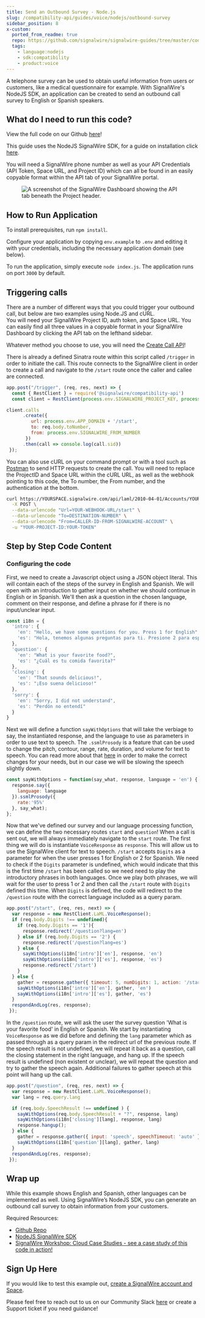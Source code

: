 ```yaml
---
title: Send an Outbound Survey - Node.js
slug: /compatibility-api/guides/voice/nodejs/outbound-survey
sidebar_position: 8
x-custom:
  ported_from_readme: true
  repo: https://github.com/signalwire/signalwire-guides/tree/master/code/outbound_survey
  tags:
    - language:nodejs
    - sdk:compatibility
    - product:voice
---
```



A telephone survey can be used to obtain useful information from users or customers, like a medical questionnaire for example. With SignalWire's NodeJS SDK, an application can be created to send an outbound call survey to English or Spanish speakers.

What do I need to run this code?
--------------------------------

View the full code on our Github [here](https://github.com/signalwire/signalwire-guides/tree/master/code/outbound_survey)!

This guide uses the NodeJS SignalWire SDK, for a guide on installation click [here](/compatibility-api/sdks).

You will need a SignalWire phone number as well as your API Credentials (API Token, Space URL, and Project ID) which can all be found in an easily copyable format within the API tab of your SignalWire portal.

<figure>
  <img className="img-800" src={require("./d806f4b-API_Accounts.webP").default} alt="A screenshot of the SignalWire Dashboard showing the API tab beneath the Project header." />
</figure>

How to Run Application
----------------------

To install prerequisites, run `npm install`.

Configure your application by copying `env.example` to `.env` and editing it with your credentials, including the necessary application domain (see below).

To run the application, simply execute `node index.js`. The application runs on port `3000` by default.

Triggering calls
----------------

There are a number of different ways that you could trigger your outbound call, but below are two examples using Node.JS and cURL.  
You will need your SignalWire Project ID, auth token, and Space URL. 
You can easily find all three values in a copyable format in your SignalWire Dashboard by clicking the API tab on the lefthand sidebar. 

Whatever method you choose to use, you will need the [Create Call API](/rest/compatibility-api/endpoints/create-a-call)!

There is already a defined Sinatra route within this script called `/trigger` in order to initiate the call. This route connects to the SignalWire client in order to create a call and navigate to the `/start` route once the caller and callee are connected. 

```js
app.post("/trigger", (req, res, next) => {
  const { RestClient } = require('@signalwire/compatibility-api')
  const client = RestClient(process.env.SIGNALWIRE_PROJECT_KEY, process.env.SIGNALWIRE_TOKEN, { signalwireSpaceUrl: process.env.SIGNALWIRE_SPACE })

client.calls
      .create({
         url: process.env.APP_DOMAIN + '/start',
         to: req.body.toNumber,
         from: process.env.SIGNALWIRE_FROM_NUMBER
       })
      .then(call => console.log(call.sid))
 });
```

You can also use cURL on your command prompt or with a tool such as [Postman](/platform/basics/guides/how-to-test-api-requests-on-postman) to send HTTP requests to create the call. You will need to replace the ProjectID and Space URL within the cURL URL, as well as the webhook pointing to this code, the To number, the From number, and the authentication at the bottom. 

```bash
curl https://YOURSPACE.signalwire.com/api/laml/2010-04-01/Accounts/YOUR-PROJECT-ID/Calls.json \
  -X POST \
  --data-urlencode "Url=YOUR-WEBHOOK-URL/start" \
  --data-urlencode "To=DESTINATION-NUMBER" \
  --data-urlencode "From=CALLER-ID-FROM-SIGNALWIRE-ACCOUNT" \
  -u "YOUR-PROJECT-ID:YOUR-TOKEN"
```

Step by Step Code Content
-------------------------

### Configuring the code

First, we need to create a Javascript object using a JSON object literal. This will contain each of the steps of the survey in English and Spanish. We will open with an introduction to gather input on whether we should continue in English or in Spanish. We'll then ask a question in the chosen language, comment on their response, and define a phrase for if there is no input/unclear input.

```js
const i18n = {
  'intro': {
    'en': "Hello, we have some questions for you. Press 1 for English",
    'es': "Hola, tenemos algunas preguntas para ti. Presione 2 para español"
  },
  'question': {
    'en': "What is your favorite food?",
    'es': "¿Cuál es tu comida favorita?"
  },
  'closing': {
    'en': "That sounds delicious!",
    'es': "¡Eso suena delicioso!"
  },
  'sorry': {
    'en': "Sorry, I did not understand",
    'es': "Perdón no entendí"
  }
}
```

Next we will define a function `sayWithOptions` that will take the verbiage to say, the instantiated response, and the language to use as parameters in order to use text to speech. The `.ssmlProsody` is a feature that can be used to change the pitch, contour, range, rate, duration, and volume for text to speech. You can read more about that [here](https://docs.microsoft.com/en-us/azure/cognitive-services/speech-service/speech-synthesis-markup?tabs=csharp#adjust-prosody) in order to make the correct changes for your needs, but in our case we will be slowing the speech slightly down. 

```js
const sayWithOptions = function(say_what, response, language = 'en') {
  response.say({
    language: language
  }).ssmlProsody({
    rate:'95%'
  }, say_what);
};
```

Now that we've defined our survey and our language processing function, we can define the two necessary routes `start` and `question`! When a call is sent out, we will always immediately navigate to the `start` route. The first thing we will do is instantiate `VoiceResponse` as `response`. This will allow us to use the SignalWire client for text to speech. `/start` accepts `Digits` as a parameter for when the user presses 1 for English or 2 for Spanish. We need to check if the `Digits` parameter is undefined, which would indicate that this is the first time `/start` has been called so we need need to play the introductory phrases in both languages. Once we play both phrases, we will wait for the user to press 1 or 2 and then call the `/start` route with `Digits` defined this time. When `Digits` is defined, the code will redirect to the `/question` route with the correct language included as a query param. 

```js
app.post("/start", (req, res, next) => {
  var response = new RestClient.LaML.VoiceResponse();
  if (req.body.Digits !== undefined){
    if (req.body.Digits == '1'){
      response.redirect('/question?lang=en')
    } else if (req.body.Digits == '2') {
      response.redirect('/question?lang=es')
    } else {
      sayWithOptions(i18n['intro']['en'], response, 'en')
      sayWithOptions(i18n['intro']['es'], response, 'es')
      response.redirect('/start')
    }
  } else {
    gather = response.gather({ timeout: 5, numDigits: 1, action: '/start' })
    sayWithOptions(i18n['intro']['en'], gather, 'en')
    sayWithOptions(i18n['intro']['es'], gather, 'es')
  }
  respondAndLog(res, response);
 });
```

In the `/question` route, we will ask the user the survey question 'What is your favorite food' in English or Spanish. We start by instantiating `VoiceResponse` as we did before and defining the `lang` parameter which as passed through as a query param in the redirect url of the previous route. If the speech result is not undefined, we will repeat it back as a question, call the closing statement in the right language, and hang up. If the speech result is undefined (non existent or unclear), we will repeat the question and try to gather the speech again. Additional failures to gather speech at this point will hang up the call. 

```js
app.post("/question", (req, res, next) => {
  var response = new RestClient.LaML.VoiceResponse();
  var lang = req.query.lang

  if (req.body.SpeechResult !== undefined ) {
    sayWithOptions(req.body.SpeechResult + "?", response, lang)
    sayWithOptions(i18n['closing'][lang], response, lang)
    response.hangup();
  } else {
    gather = response.gather({ input: 'speech', speechTimeout: 'auto' })
    sayWithOptions(i18n['question'][lang], gather, lang)
  }
  respondAndLog(res, response);
 });
```

Wrap up
-------

While this example shows English and Spanish, other languages can be implemented as well.  Using SignalWire’s NodeJS SDK, you can generate an outbound call survey to obtain information from your customers.

Required Resources:

- [Github Repo](https://github.com/signalwire/signalwire-guides/tree/master/code/outbound_survey)
- [NodeJS SignalWire SDK](/compatibility-api/sdks)
- [SignalWire Workshop: Cloud Case Studies - see a case study of this code in action!](https://youtu.be/7tETDqrle7Y?t=882)

Sign Up Here
------------

If you would like to test this example out, [create a SignalWire account and Space](https://m.signalwire.com/signups/new?s=1).

Please feel free to reach out to us on our Community Slack [here](http://signalwire.community/) or create a Support ticket if you need guidance!
